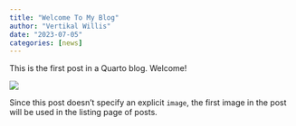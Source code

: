 ```yaml
---
title: "Welcome To My Blog"
author: "Vertikal Willis"
date: "2023-07-05"
categories: [news]
---
```


This is the first post in a Quarto blog. Welcome!

![](thumbnail.jpg)

Since this post doesn't specify an explicit `image`, the first image in the post will be used in the listing page of posts.
